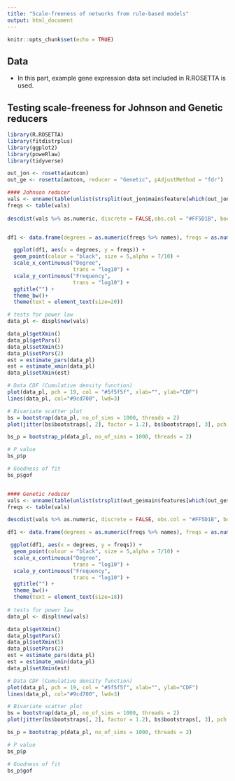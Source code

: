 ```yaml
---
title: "Scale-freeness of networks from rule-based models"
output: html_document
---
```


```r
knitr::opts_chunk$set(echo = TRUE)
```

## Data

- In this part, example gene expression data set included in R.ROSETTA is used.

## Testing scale-freeness for Johnson and Genetic reducers
```r
library(R.ROSETTA)
library(fitdistrplus)
library(ggplot2)
library(poweRlaw)
library(tidyverse)

out_jon <- rosetta(autcon)
out_ge <- rosetta(autcon, reducer = "Genetic", pAdjustMethod = "fdr")

#### Johnson reducer
vals <- unname(table(unlist(strsplit(out_jon$main$feature[which(out_jon$main$pValue<0.05)], ","))))
freqs <- table(vals)
  
descdist(vals %>% as.numeric, discrete = FALSE,obs.col = "#FF5D1B", boot = 100)


df1 <- data.frame(degrees = as.numeric(freqs %>% names), freqs = as.numeric(freqs %>% unname))

  ggplot(df1, aes(x = degrees, y = freqs)) +
  geom_point(colour = "black", size = 5,alpha = 7/10) +
  scale_x_continuous("Degree",
                     trans = "log10") +
  scale_y_continuous("Frequency",
                     trans = "log10") +
  ggtitle("") +
  theme_bw()+
  theme(text = element_text(size=20))

# tests for power law
data_pl <- displ$new(vals)

data_pl$getXmin()
data_pl$getPars()
data_pl$setXmin(5)
data_pl$setPars(2)
est = estimate_pars(data_pl)
est = estimate_xmin(data_pl)
data_pl$setXmin(est)

# Data CDF (Cumulative density function)
plot(data_pl, pch = 19, col = "#5f5f5f", xlab="", ylab="CDF")
lines(data_pl, col="#9cd700", lwd=3)

# Bivariate scatter plot
bs = bootstrap(data_pl, no_of_sims = 1000, threads = 2)
plot(jitter(bs$bootstraps[, 2], factor = 1.2), bs$bootstraps[, 3], pch = 19, col = "#5f5f5f", ylab=expression(alpha), xlab=expression("x"[min]))

bs_p = bootstrap_p(data_pl, no_of_sims = 1000, threads = 2)

# P value
bs_p$p

# Goodness of fit
bs_p$gof


#### Genetic reducer
vals <- unname(table(unlist(strsplit(out_ge$main$features[which(out_ge$main$pValue<0.01)], ","))))
freqs <- table(vals)

descdist(vals %>% as.numeric, discrete = FALSE, obs.col = "#FF5D1B", boot = 100)

df1 <- data.frame(degrees = as.numeric(freqs %>% names), freqs = as.numeric(freqs %>% unname))

 ggplot(df1, aes(x = degrees, y = freqs)) +
  geom_point(colour = "black", size = 5,alpha = 7/10) +
  scale_x_continuous("Degree",
                     trans = "log10") +
  scale_y_continuous("Frequency",
                     trans = "log10") +
  ggtitle("") +
  theme_bw()+
  theme(text = element_text(size=18))
 
# tests for power law
data_pl <- displ$new(vals)

data_pl$getXmin()
data_pl$getPars()
data_pl$setXmin(5)
data_pl$setPars(2)
est = estimate_pars(data_pl)
est = estimate_xmin(data_pl)
data_pl$setXmin(est)

# Data CDF (Cumulative density function)
plot(data_pl, pch = 19, col = "#5f5f5f", xlab="", ylab="CDF")
lines(data_pl, col="#9cd700", lwd=3)

# Bivariate scatter plot
bs = bootstrap(data_pl, no_of_sims = 1000, threads = 2)
plot(jitter(bs$bootstraps[, 2], factor = 1.2), bs$bootstraps[, 3], pch = 19, col = "#5f5f5f", ylab=expression(alpha), xlab=expression("x"[min]))

bs_p = bootstrap_p(data_pl, no_of_sims = 1000, threads = 2)

# P value
bs_p$p

# Goodness of fit
bs_p$gof

```
